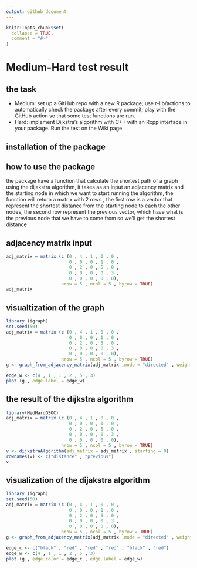```yaml
---
output: github_document
---
```


<!-- README.md is generated from README.Rmd. Please edit that file -->

```r
knitr::opts_chunk$set(
  collapse = TRUE,
  comment = "#>"
)
```

# Medium-Hard test result

<!-- badges: start -->
<!-- badges: end -->

## the task
* Medium: set up a GitHub repo with a new R package; use r-lib/actions to automatically check the package after every commit; play with the GitHub action so that some test functions are run.
* Hard: implement Dijkstra's algorithm with C++ with an Rcpp interface in your package. Run the test on the Wiki page.

## installation of the package


## how to use the package
the package have a function that calculate the shortest path of a graph using the dijakstra algorithm, it takes as an input an adjacency matrix and the starting node in which we want to start running the algorithm, the function will return a matrix with 2 rows , the first row is a vector that represent the shortest distance from the starting node to each the other nodes, the second row represent the previous vector, which have what is the previous node that we have to come from so we'll get the shortest distance

## adjacency matrix input
```r
adj_matrix = matrix (c (0 , 4 , 1 , 0 , 0 ,
                        0 , 0 , 0 , 1 , 0 ,
                        0 , 2 , 0 , 5 , 0 ,
                        0 , 0 , 0 , 0 , 3 ,
                        0 , 0 , 0 , 0 , 0),
                     nrow = 5 , ncol = 5 , byrow = TRUE)
adj_matrix
```

## visualtization of the graph
```r
library (igraph)
set.seed(50)
adj_matrix = matrix (c (0 , 4 , 1 , 0 , 0 ,
                        0 , 0 , 0 , 1 , 0 ,
                        0 , 2 , 0 , 5 , 0 ,
                        0 , 0 , 0 , 0 , 3 ,
                        0 , 0 , 0 , 0 , 0),
                     nrow = 5 , ncol = 5 , byrow = TRUE)
g <- graph_from_adjacency_matrix(adj_matrix ,mode = "directed" , weighted = TRUE)

edge_w <- c(4 , 1 , 1 , 2 , 5 , 3)
plot (g , edge.label = edge_w)
```

## the result of the dijkstra algorithm
```r
library(MedHardGSOC)
adj_matrix = matrix (c (0 , 4 , 1 , 0 , 0 ,
                        0 , 0 , 0 , 1 , 0 ,
                        0 , 2 , 0 , 5 , 0 ,
                        0 , 0 , 0 , 0 , 3 ,
                        0 , 0 , 0 , 0 , 0),
                     nrow = 5 , ncol = 5 , byrow = TRUE)
v <- dijkstraAlgorithm(adj_matrix = adj_matrix , starting = 0)
rownames(v) <- c("distance" , "previous")
v

```


## visualization of the dijakstra algorithm
```r
library (igraph)
set.seed(50)
adj_matrix = matrix (c (0 , 4 , 1 , 0 , 0 ,
                        0 , 0 , 0 , 1 , 0 ,
                        0 , 2 , 0 , 5 , 0 ,
                        0 , 0 , 0 , 0 , 3 ,
                        0 , 0 , 0 , 0 , 0),
                     nrow = 5 , ncol = 5 , byrow = TRUE)
g <- graph_from_adjacency_matrix(adj_matrix ,mode = "directed" , weighted = TRUE)

edge_c <- c("black" , "red" , "red" , "red" , "black" , "red")
edge_w <- c(4 , 1 , 1 , 2 , 5 , 3)
plot (g , edge.color = edge_c , edge.label = edge_w)
```
